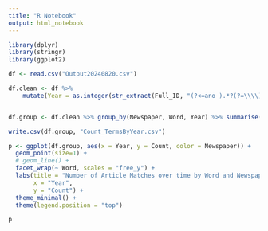 ```yaml
---
title: "R Notebook"
output: html_notebook
---
```


```r
library(dplyr)
library(stringr)
library(ggplot2)
```

```r
df <- read.csv("Output20240820.csv")

df.clean <- df %>% 
    mutate(Year = as.integer(str_extract(Full_ID, "(?<=ano ).*?(?=\\\\)")))


df.group <- df.clean %>% group_by(Newspaper, Word, Year) %>% summarise(Count = n()) 

write.csv(df.group, "Count_TermsByYear.csv")
```

```r
p <- ggplot(df.group, aes(x = Year, y = Count, color = Newspaper)) +
  geom_point(size=1) +
  # geom_line() +
  facet_wrap(~ Word, scales = "free_y") +
  labs(title = "Number of Article Matches over time by Word and Newspaper",
       x = "Year",
       y = "Count") +
  theme_minimal() +
  theme(legend.position = "top")

p
```

